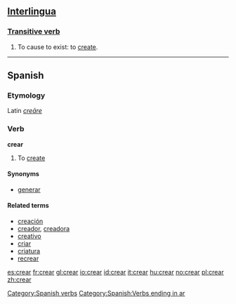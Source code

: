 ==[[Interlingua]]==
===[[Transitive verb]]===
# To cause to exist: to [[create]].

----

==Spanish==
===Etymology===
Latin ''[[creare|creāre]]''

===Verb===
'''crear'''

#To [[create]]

====Synonyms====
*[[generar]]

====Related terms====
*[[creación]]
*[[creador]], [[creadora]]
*[[creativo]]
*[[criar]]
*[[criatura]]
*[[recrear]]

[[Category:Spanish verbs]]

[[es:crear]]
[[fr:crear]]
[[gl:crear]]
[[io:crear]]
[[id:crear]]
[[it:crear]]
[[hu:crear]]
[[no:crear]]
[[pl:crear]]
[[zh:crear]]
[[Category:Spanish:Verbs ending in ar]]